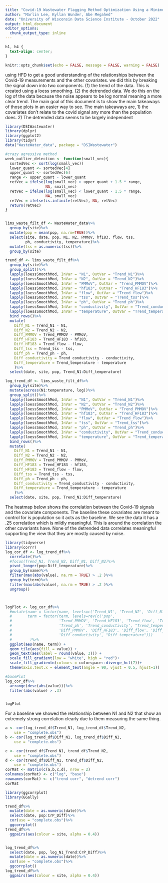 ```yaml
---
title: "Covid-19 Wastewater Flagging Method Optimization Using a Minimum Flagging         Difference of 10%"
author: "Marlin Lee, Kyllan Wunder, Abe Megahed"
date: "University of Wisconsin Data Science Institute - October 2022"
output: html_document
editor_options: 
  chunk_output_type: inline
---
```


```css
h1, h4 {
  text-align: center;
}
```

```r
knitr::opts_chunk$set(echo = FALSE, message = FALSE, warning = FALSE)
```

using HFD to get a good understanding of the relationships between the Covid-19
measurements and the other covariates. we did this by breaking the signal down into
two components. (1) the trend of the data. This is created using a loess smoothing.
 (2) the detrended data. We do this on the log of the data because the noise appears to be log normal meaning a more clear trend. The main goal of this document is to show the main takeaways of those plots in an easier way to see. The main takeaways are, 1) the covariates don't relate to the covid signal any more than the population does. 2) The detrended data seems to be largely independent


```r
library(DSIWastewater)
library(dplyr)
library(ggplot2)
library(tidyr)
data("WasteWater_data", package = "DSIWastewater")

```

```r

#crazy agressive method
week_outlier_detection <- function(small_vec){
  sortedVec <- sort(log(small_vec))
  lower_quant <- sortedVec[4]
  upper_quant <- sortedVec[6]
  range <- upper_quant - lower_quant
  retVec = ifelse(log(small_vec) > upper_quant + 1.5 * range,
                  NA, small_vec)
  retVec = ifelse(log(small_vec) < lower_quant - 1.5 * range,
                  NA, small_vec)
  retVec = ifelse(is.infinite(retVec), NA, retVec)
  return(retVec)
}


lims_waste_filt_df <- WasteWater_data%>%
  group_by(site)%>%
  mutate(pop = mean(pop, na.rm=TRUE))%>%
  select(site, date, pop, N1, N2, PMMoV, hf183, flow, tss,
         ph, conductivity, temperature)%>%
  mutate(tss = as.numeric(tss))%>%
  group_by(site)

```

```r
trend_df <- lims_waste_filt_df%>%
  group_by(site)%>%
  group_split()%>%
  lapply(loessSmoothMod, InVar = "N1", OutVar = "Trend_N1")%>%
  lapply(loessSmoothMod, InVar = "N2", OutVar = "Trend_N2")%>%
  lapply(loessSmoothMod, InVar = "PMMoV", OutVar = "Trend_PMMOV")%>%
  lapply(loessSmoothMod, InVar = "hf183", OutVar = "Trend_HF183")%>%
  lapply(loessSmoothMod, InVar = "flow", OutVar = "Trend_flow")%>%
  lapply(loessSmoothMod, InVar = "tss", OutVar = "Trend_tss")%>%
  lapply(loessSmoothMod, InVar = "ph", OutVar = "Trend_ph")%>%
  lapply(loessSmoothMod, InVar = "conductivity", OutVar = "Trend_conductivity")%>%
  lapply(loessSmoothMod, InVar = "temperature", OutVar = "Trend_temperature")%>%
  bind_rows()%>%
  mutate(
    Diff_N1 = Trend_N1 - N1,
    Diff_N2 = Trend_N2 - N2,
    Diff_PMMOV = Trend_PMMOV - PMMoV,
    Diff_HF183 = Trend_HF183 - hf183,
    Diff_HF183 = Trend_flow - flow,
    Diff_tss = Trend_tss - tss,
    Diff_ph = Trend_ph - ph,
    Diff_conductivity = Trend_conductivity - conductivity,
    Diff_temperature = Trend_temperature - temperature
    )%>%
  select(date, site, pop, Trend_N1:Diff_temperature)
```



```r
log_trend_df <- lims_waste_filt_df%>%
  group_by(site)%>%
  mutate(across(N1:temperature, log))%>%
  group_split()%>%
  lapply(loessSmoothMod, InVar = "N1", OutVar = "Trend_N1")%>%
  lapply(loessSmoothMod, InVar = "N2", OutVar = "Trend_N2")%>%
  lapply(loessSmoothMod, InVar = "PMMoV", OutVar = "Trend_PMMOV")%>%
  lapply(loessSmoothMod, InVar = "hf183", OutVar = "Trend_HF183")%>%
  lapply(loessSmoothMod, InVar = "flow", OutVar = "Trend_flow")%>%
  lapply(loessSmoothMod, InVar = "tss", OutVar = "Trend_tss")%>%
  lapply(loessSmoothMod, InVar = "ph", OutVar = "Trend_ph")%>%
  lapply(loessSmoothMod, InVar = "conductivity", OutVar = "Trend_conductivity")%>%
  lapply(loessSmoothMod, InVar = "temperature", OutVar = "Trend_temperature")%>%
  bind_rows()%>%
  mutate(
    Diff_N1 = Trend_N1 - N1,
    Diff_N2 = Trend_N2 - N2,
    Diff_PMMOV = Trend_PMMOV - PMMoV,
    Diff_HF183 = Trend_HF183 - hf183,
    Diff_HF183 = Trend_flow - flow,
    Diff_tss = Trend_tss - tss,
    Diff_ph = Trend_ph - ph,
    Diff_conductivity = Trend_conductivity - conductivity,
    Diff_temperature = Trend_temperature - temperature
    )%>%
  select(date, site, pop, Trend_N1:Diff_temperature)
``` 

The heatmap below shows the correlation between the Covid-19 signals and the covariate
components. The baseline these covariates are meant to control for is population so
it acts as the baseline. We see the data it has a .25 correlation which is mildly meaningful. This is around the correlation the other covariants have. None of the detrended data correlates meaningful supporting the view that they are mostly caused by noise.


```r
library(tidyverse)
library(corrr)
log_cor_df <- log_trend_df%>%
  correlate()%>%
  #focus(Trend_N1, Trend_N2, Diff_N1, Diff_N2)%>%
  pivot_longer(pop:Diff_temperature)%>%
  group_by(name)%>%
  filter(max(abs(value), na.rm = TRUE) > .2 )%>%
  group_by(term)%>%
  filter(max(abs(value), na.rm = TRUE) > .2 )%>%
  ungroup()



logPlot <- log_cor_df%>%
  #mutate(name = factor(name, levels=c('Trend_N1', 'Trend_N2', 'Diff_N1', 'Diff_N2')),
  #       term = factor(term, levels=rev(c('pop', 
  #                     'Trend_PMMOV', 'Trend_HF183', 'Trend_flow', 'Trend_tss',
  #                     'Trend_ph', 'Trend_conductivity', "Trend_temperature",
  #                     'Diff_PMMOV', 'Diff_HF183', 'Diff_flow', 'Diff_tss', 'Diff_ph',
  #                     'Diff_conductivity', "Diff_temperature")))
  #        )%>%
  ggplot(aes(name, term)) +
  geom_tile(aes(fill = value)) + 
  geom_text(aes(label = round(value, 3))) +
  scale_fill_gradient(low = "white", high = "red")+
  scale_fill_gradientn(colours = colorspace::diverge_hcl(7))+
  theme(axis.text.x = element_text(angle = 90, vjust = 0.5, hjust=1))

#basePlot
log_cor_df%>%
  arrange(desc(abs(value)))%>%
  filter(abs(value) > .3)


logPlot
```


For a baseline we showed the relationship between N1 and N2 that show an extremely strong correlation clearly due to them measuring the same thing.
```r
a <- cor(log_trend_df$Trend_N1, log_trend_df$Trend_N2,
    use = "complete.obs")
b <- cor(log_trend_df$Diff_N1, log_trend_df$Diff_N2,
    use = "complete.obs")

c <- cor(trend_df$Trend_N1, trend_df$Trend_N2,
    use = "complete.obs")
d <- cor(trend_df$Diff_N1, trend_df$Diff_N2,
    use = "complete.obs")
corMat <- matrix(c(a,b,c,d), nrow = 2)
colnames(corMat) <- c("log", "base")
rownames(corMat) <- c("trend corr", "detrend corr")
corMat
```




```r
library(ggcorrplot)
library(GGally)

trend_df%>%
  mutate(date = as.numeric(date))%>%
  select(date, pop:CrP_Diff)%>%
  cor(use = "complete.obs")%>%
  ggcorrplot()
trend_df%>%
  ggpairs(aes(colour = site, alpha = 0.4))


log_trend_df%>%
  select(date, pop, log_N1_Trend:CrP_Diff)%>%
  mutate(date = as.numeric(date))%>%
  cor(use = "complete.obs")%>%
  ggcorrplot()
log_trend_df%>%
  ggpairs(aes(colour = site, alpha = 0.4))
```